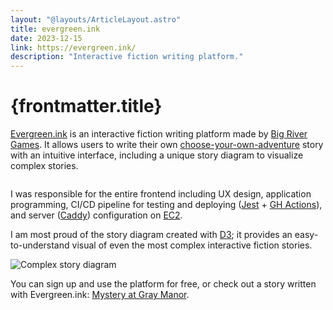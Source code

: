 ---
layout: "@layouts/ArticleLayout.astro"
title: evergreen.ink
date: 2023-12-15
link: https://evergreen.ink/
description: "Interactive fiction writing platform."
---


# {frontmatter.title}

[Evergreen.ink](https://evergreen.ink/) is an interactive fiction writing platform made by [Big River Games](https://bigrivergames.com/). It allows users to write their own [choose-your-own-adventure](https://en.wikipedia.org/wiki/Choose_Your_Own_Adventure) story with an intuitive interface, including a unique story diagram to visualize complex stories.

<div style="display:flex;gap:var(--spacing)">
<FlexBasedImage src={dashboardImage} alt="Dashboard of user's stories" />
<FlexBasedImage src={storyImage} alt="Viewing a story in fullscreen" />
<FlexBasedImage src={diagramImage} alt="Diagram inside story editor" />
</div>

I was responsible for the entire frontend including UX design, application programming, CI/CD pipeline for testing and deploying ([Jest](https://jestjs.io/) + [GH Actions](https://github.com/features/actions)), and server ([Caddy](https://caddyserver.com/)) configuration on [EC2](https://aws.amazon.com/ec2/).

I am most proud of the story diagram created with [D3](https://d3js.org/); it provides an easy-to-understand visual of even the most complex interactive fiction stories.

<Image src={complexDiagramImage} alt="Complex story diagram" />

You can sign up and use the platform for free, or check out a story written with Evergreen.ink: [Mystery at Gray Manor](https://evergreen.ink/viewer/123/kPbbCAsx00GFPzKEyU_Iww).